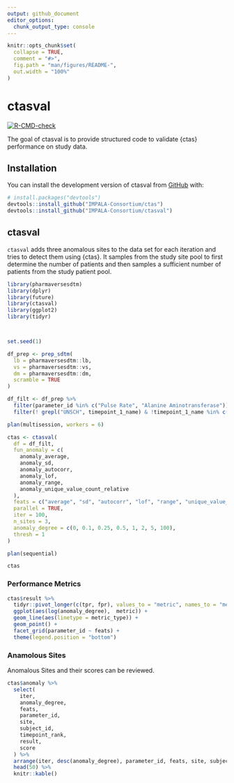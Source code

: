```yaml
---
output: github_document
editor_options: 
  chunk_output_type: console
---
```


<!-- README.md is generated from README.Rmd. Please edit that file -->

```r
knitr::opts_chunk$set(
  collapse = TRUE,
  comment = "#>",
  fig.path = "man/figures/README-",
  out.width = "100%"
)
```

# ctasval

<!-- badges: start -->

[![R-CMD-check](https://github.com/IMPALA-Consortium/ctasval/actions/workflows/R-CMD-check.yaml/badge.svg)](https://github.com/IMPALA-Consortium/ctasval/actions/workflows/R-CMD-check.yaml)

<!-- badges: end -->

The goal of ctasval is to provide structured code to validate {ctas} performance on study data.

## Installation

You can install the development version of ctasval from [GitHub](https://github.com/) with:

``` r
# install.packages("devtools")
devtools::install_github("IMPALA-Consortium/ctas")
devtools::install_github("IMPALA-Consortium/ctasval")
```

## ctasval

`ctasval` adds three anomalous sites to the data set for each iteration and tries to detect them using {ctas}. It samples from the study site pool to first determine the number of patients and then samples a sufficient number of patients from the study patient pool.

```r

library(pharmaversesdtm)
library(dplyr)
library(future)
library(ctasval)
library(ggplot2)
library(tidyr)



set.seed(1)

df_prep <- prep_sdtm(
  lb = pharmaversesdtm::lb,
  vs = pharmaversesdtm::vs,
  dm = pharmaversesdtm::dm,
  scramble = TRUE
)

df_filt <- df_prep %>%
  filter(parameter_id %in% c("Pulse Rate", "Alanine Aminotransferase")) %>%
  filter(! grepl("UNSCH", timepoint_1_name) & !timepoint_1_name %in% c("AMBUL ECG REMOVAL", "RETRIEVAL"))

plan(multisession, workers = 6)

ctas <- ctasval(
  df = df_filt,
  fun_anomaly = c(
    anomaly_average,
    anomaly_sd,
    anomaly_autocorr,
    anomaly_lof,
    anomaly_range,
    anomaly_unique_value_count_relative
  ),
  feats = c("average", "sd", "autocorr", "lof", "range", "unique_value_count_relative"),
  parallel = TRUE,
  iter = 100,
  n_sites = 3,
  anomaly_degree = c(0, 0.1, 0.25, 0.5, 1, 2, 5, 100),
  thresh = 1
)

plan(sequential)

ctas
```

### Performance Metrics

```r
ctas$result %>%
  tidyr::pivot_longer(c(tpr, fpr), values_to = "metric", names_to = "metric_type") %>%
  ggplot(aes(log(anomaly_degree),  metric)) +
  geom_line(aes(linetype = metric_type)) +
  geom_point() +
  facet_grid(parameter_id ~ feats) +
  theme(legend.position = "bottom")
```

### Anamolous Sites

Anomalous Sites and their scores can be reviewed.

```r
ctas$anomaly %>%
  select(
    iter,
    anomaly_degree,
    feats,
    parameter_id,
    site,
    subject_id,
    timepoint_rank,
    result,
    score
  ) %>%
  arrange(iter, desc(anomaly_degree), parameter_id, feats, site, subject_id, timepoint_rank) %>%
  head(50) %>%
  knitr::kable()

```
